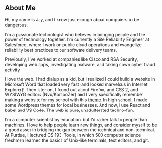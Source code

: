 

<AboutLayout title="jhankins.dev" >
  <SEO title={"About Me"}/>

  ## About Me

  <AboutParagraph emoji="👨🏻‍💻">

  Hi, my name is Jay, and I know just enough about computers to be dangerous.

  </AboutParagraph>

  <AboutParagraph emoji="☁️">

  I’m a passionate technologist who believes in bringing people and the power of
  technology together. I’m currently a Site Reliability Engineer at Salesforce,
  where I work on public cloud operations and evangelize reliability best
  practices to our software delivery teams.

  </AboutParagraph>

  <AboutParagraph emoji="🔐">

  Previously, I’ve worked at companies like Cisco and RSA Security, developing
  web apps, investigating malware, and taking down cyber fraud activity.

  </AboutParagraph>

  <AboutParagraph emoji="🌎">

  I love the web. I had dialup as a kid, but I realized I could build a website
  in Microsoft Word that loaded very fast (and looked marvelous in Internet
  Explorer)! Then later on, I found out about Firefox, and CSS 2, and WYSIWYG
  editors (Nvu/KompoZer) and I very specifically remember making a website for
  my school with this [theme](http://www.oswd.org/design/preview/id/3560/). In
  high school, I made some Wordpress themes for local businesses. And now, I use
  React and babel and VS Code. The web is pure, unadulterated techno-fun.

  </AboutParagraph>

  <AboutParagraph emoji="👨🏻‍🏫">
    I’m a computer scientist by education, but I’d rather talk to people than
    machines. I love to help people learn new things, and consider myself to be a
    good asset in bridging the gap between the technical and non-technical. At
    Purdue, I lectured CS 193: Tools, in which 500 computer science freshmen
    learned the basics of Unix-like terminals, text editors, and git.
  </AboutParagraph>

</AboutLayout>
